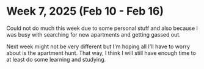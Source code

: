 # Week 7, 2025 (Feb 10 - Feb 16)

Could not do much this week due to some personal stuff and also because I was busy with searching for new apartments and getting gassed out.

Next week might not be very different but I'm hoping all I'll have to worry about is the apartment hunt. That way, I think I will still have enough time to at least do some learning and studying.